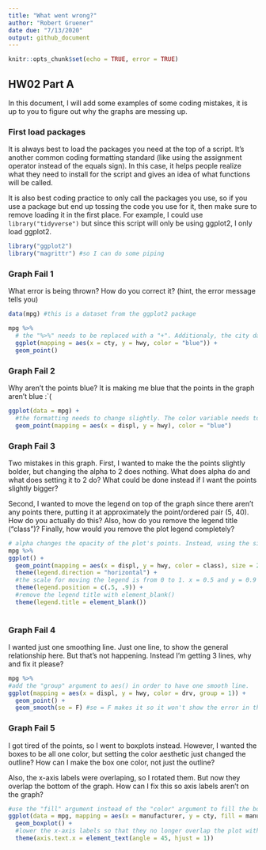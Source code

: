 ```yaml
---
title: "What went wrong?"
author: "Robert Gruener"
date due: "7/13/2020"
output: github_document
---
```


```r
knitr::opts_chunk$set(echo = TRUE, error = TRUE)
```

## HW02 Part A

In this document, I will add some examples of some coding mistakes, it is up to you to figure out why the graphs are messing up. 

### First load packages

It is always best to load the packages you need at the top of a script. It's another common coding formatting standard (like using the assignment operator instead of the equals sign). In this case, it helps people realize what they need to install for the script and gives an idea of what functions will be called. 

It is also best coding practice to only call the packages you use, so if you use a package but end up tossing the code you use for it, then make sure to remove loading it in the first place. For example, I could use `library("tidyverse")` but since this script will only be using ggplot2, I only load ggplot2.

```r
library("ggplot2")
library("magrittr") #so I can do some piping
```


### Graph Fail 1

What error is being thrown? How do you correct it? (hint, the error message tells you)

```r
data(mpg) #this is a dataset from the ggplot2 package

mpg %>% 
  # the "%>%" needs to be replaced with a "+". Additionaly, the city data variable is abbreviated as "cty" in this dataset so the x value must be changed.
  ggplot(mapping = aes(x = cty, y = hwy, color = "blue")) +
  geom_point()

```

### Graph Fail 2
Why aren't the points blue? It is making me blue that the points in the graph aren't blue :`(
```r
ggplot(data = mpg) + 
  #the formatting needs to change slightly. The color variable needs to be assigned outside of the aes() brackets.
  geom_point(mapping = aes(x = displ, y = hwy), color = "blue")

```



### Graph Fail 3
Two mistakes in this graph. First, I wanted to make the the points slightly bolder, but changing the alpha to 2 does nothing. What does alpha do and what does setting it to 2 do? What could be done instead if I want the points slightly bigger? 

Second, I wanted to move the legend on top of the graph since there aren't any points there, putting it at approximately the point/ordered pair (5, 40). How do you actually do this? Also, how do you remove the legend title ("class")? Finally, how would you remove the plot legend completely?
```r
# alpha changes the opacity of the plot's points. Instead, using the size argument will make the desired change.
mpg %>% 
ggplot() + 
  geom_point(mapping = aes(x = displ, y = hwy, color = class), size = 2) + 
  theme(legend.direction = "horizontal") + 
  #the scale for moving the legend is from 0 to 1. x = 0.5 and y = 0.9 approximately centers the legend at the top.
  theme(legend.position = c(.5, .9)) +
  #remove the legend title with element_blank()
  theme(legend.title = element_blank())
    

```

### Graph Fail 4
I wanted just one smoothing line. Just one line, to show the general relationship here. But that's not happening. Instead I'm getting 3 lines, why and fix it please?

```r
mpg %>% 
#add the "group" argument to aes() in order to have one smooth line.
ggplot(mapping = aes(x = displ, y = hwy, color = drv, group = 1)) + 
  geom_point() + 
  geom_smooth(se = F) #se = F makes it so it won't show the error in the line of fit
```

### Graph Fail 5
I got tired of the points, so I went to boxplots instead. However, I wanted the boxes to be all one color, but setting the color aesthetic just changed the outline? How can I make the box one color, not just the outline? 

Also, the x-axis labels were overlaping, so I rotated them. But now they overlap the bottom of the graph. How can I fix this so axis labels aren't on the graph?


```r
#use the "fill" argument instead of the "color" argument to fill the boxplots with color instead of just changing the outline. 
ggplot(data = mpg, mapping = aes(x = manufacturer, y = cty, fill = manufacturer)) + 
  geom_boxplot() + 
  #lower the x-axis labels so that they no longer overlap the plot with the "hjust" argument.
  theme(axis.text.x = element_text(angle = 45, hjust = 1))
```



